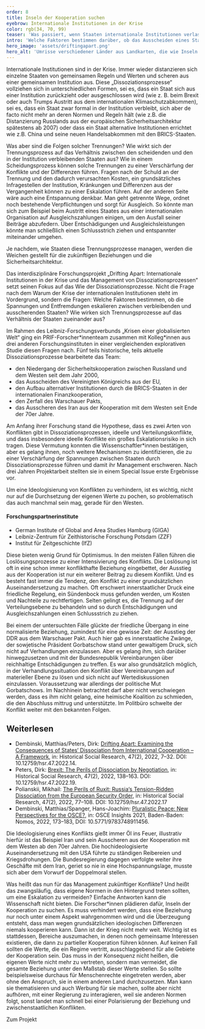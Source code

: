 ```yaml
---
order: 8
title: Inseln der Kooperation suchen
eyebrow: Internationale Institutionen in der Krise
color: rgb(34, 70, 99)
teaser: 'Was passiert, wenn Staaten internationale Institutionen verlassen? Ist die Zusammenarbeit für immer gescheitert? Das Forschungsprojekt *Drifting Apart* hat fünf solcher Dissoziationsprozesse analysiert.'
intro: 'Welche Faktoren bestimmen darüber, ob das Ausscheiden eines Staates aus einer Institution einen Konflikt weiter eskaliert oder nicht? Darauf fokussierte das interdisziplinäre Forschungsprojekt „Drifting Apart: Internationale Institutionen in der Krise und das Management von Dissoziationsprozessen“, das 2022 erfolgreich mit einem Special Issue abgeschlossen wurde.'
hero_image: 'assets/driftingapart.png'
hero_alt: 'Umrisse verschiedener Länder aus Landkarten, die wie Inseln angeordnet sind'
---
```


<Leadin>Internationale Institutionen sind</Leadin> in der Krise. Immer wieder distanzieren sich einzelne Staaten von gemeinsamen Regeln und Werten und scheren aus einer gemeinsamen Institution aus. Diese „Dissoziationsprozesse“ vollziehen sich in unterschiedlichen Formen, sei es, dass ein Staat sich aus einer Institution zurückzieht oder ausgeschlossen wird (wie z. B. beim Brexit oder auch Trumps Austritt aus dem internationalen Klimaschutzabkommen), sei es, dass ein Staat zwar formal in der Institution verbleibt, sich aber de facto nicht mehr an deren Normen und Regeln hält (wie z.B. die Distanzierung Russlands aus der europäischen Sicherheitsarchitektur spätestens ab 2007) oder dass ein Staat alternative Institutionen errichtet wie z.B. China und seine neuen Handelsabkommen mit den BRICS-Staaten. 

Was aber sind die Folgen solcher Trennungen? Wie wirkt sich der Trennungsprozess auf das Verhältnis zwischen den scheidenden und den in der Institution verbleibenden Staaten aus? Wie in einem Scheidungsprozess können solche Trennungen zu einer Verschärfung der Konflikte und der Differenzen führen. Fragen nach der Schuld an der Trennung und den dadurch verursachten Kosten, ein grundsätzliches Infragestellen der Institution, Kränkungen und Differenzen aus der Vergangenheit können zu einer Eskalation führen. Auf der anderen Seite wäre auch eine Entspannung denkbar. Man geht getrennte Wege, ordnet noch bestehende Verpflichtungen und sorgt für Ausgleich. So könnte man sich zum Beispiel beim Austritt eines Staates aus einer internationalen Organisation auf Ausgleichszahlungen einigen, um den Ausfall seiner Beiträge abzufedern. Über Entschädigungen und Ausgleichsleistungen könnte man schließlich einen Schlussstrich ziehen und entspannter miteinander umgehen.

Je nachdem, wie Staaten diese Trennungsprozesse managen, werden die Weichen gestellt für die zukünftigen Beziehungen und die Sicherheitsarchitektur.

Das interdisziplinäre Forschungsprojekt „Drifting Apart: Internationale Institutionen in der Krise und das Management von Dissoziationsprozessen“ setzt seinen Fokus auf das Wie der Dissoziationsprozesse. Nicht die Frage nach dem Warum der Krise der internationalen Institutionen steht im Vordergrund, sondern die Fragen: Welche Faktoren bestimmen, ob die Spannungen und Entfremdungen eskalieren zwischen verbleibenden und ausscherenden Staaten? Wie wirken sich Trennungsprozesse auf das Verhältnis der Staaten zueinander aus?

Im Rahmen des Leibniz-Forschungsverbunds „Krisen einer globalisierten Welt“ ging ein PRIF-Forscher\*innenteam zusammen mit Kolleg\*innen aus drei anderen Forschungsinstituten in einer vergleichenden explorativen Studie diesen Fragen nach. Fünf teils historische, teils aktuelle Dissoziationsprozesse bearbeitete das Team:

- den Niedergang der Sicherheitskooperation zwischen Russland und dem Westen seit dem Jahr 2000,
- das Ausscheiden des Vereinigten Königreichs aus der EU,
- den Aufbau alternativer Institutionen durch die BRICS-Staaten in der internationalen Finanzkooperation,
- den Zerfall des Warschauer Pakts,
- das Ausscheren des Iran aus der Kooperation mit dem Westen seit Ende der 70er Jahre.

Am Anfang ihrer Forschung stand die Hypothese, dass es zwei Arten von Konflikten gibt in Dissoziationsprozessen, ideelle und Verteilungskonflikte, und dass insbesondere ideelle Konflikte ein großes Eskalationsrisiko in sich tragen. Diese Vermutung konnten die Wissenschaftler*innen bestätigen, aber es gelang ihnen, noch weitere Mechanismen zu identifizieren, die zu einer Verschärfung der Spannungen zwischen Staaten durch Dissoziationsprozesse führen und damit ihr Management erschweren. Nach drei Jahren Projektarbeit stellten sie in einem Special Issue erste Ergebnisse vor.

<Quote cite="Dirk Peters">

Um eine Ideologisierung von Konflikten zu verhindern, ist es wichtig, nicht nur auf die Durchsetzung der eigenen Werte zu pochen, so problematisch das auch manchmal sein mag, gerade für den Westen.

</Quote>

<Aside title="Über das Projekt">

#### Forschungspartnerinstitute

- German Institute of Global and Area Studies Hamburg (GIGA)
- Leibniz-Zentrum für Zeithistorische Forschung Potsdam (ZZF)
- Institut für Zeitgeschichte (IfZ)

<PersonList title="PRIF-Projektmitglieder">

  <Person name="Prof. Dr. Nicole Deitelhoff (Leitung)" image="assets/Nicole-drifting_apart_RGB.png" >
</Person>
  <Person name="Dr. Matthias Dembinski" image="assets/Matthias_RGB.png" >
</Person>
  <Person name="Dr. Dirk Peters" image="assets/Dirk_drifting-apart_RGB.png" >
</Person>
  <Person name="Mikhail Polianskii" image="assets/Mikhail_RGB.png" >
</Person>
</PersonList>
</Aside>

Diese bieten wenig Grund für Optimismus. In den meisten Fällen führen die Loslösungsprozesse zu einer Intensivierung des Konflikts. Die Loslösung ist oft in eine schon immer konflikthafte Beziehung eingebettet, der Ausstieg aus der Kooperation ist nur ein weiterer Beitrag zu diesem Konflikt. Und es besteht fast immer die Tendenz, den Konflikt zu einer grundsätzlichen Auseinandersetzung zu machen. Oft erschwert innerstaatlicher Druck eine friedliche Regelung, ein Sündenbock muss gefunden werden, um Kosten und Nachteile zu rechtfertigen. Selten gelingt es, die Trennung auf der Verteilungsebene zu behandeln und so durch Entschädigungen und Ausgleichszahlungen einen Schlussstrich zu ziehen.

Bei einem der untersuchten Fälle glückte der friedliche Übergang in eine normalisierte Beziehung, zumindest für eine gewisse Zeit: der Ausstieg der DDR aus dem Warschauer Pakt. Auch hier gab es innerstaatliche Zwänge, der sowjetische Präsident Gorbatschow stand unter gewaltigem Druck, sich nicht auf Verhandlungen einzulassen. Aber es gelang ihm, sich darüber hinwegzusetzen und mit der Bundesrepublik Vereinbarungen über reichhaltige Entschädigungen zu treffen. Es war also grundsätzlich möglich, in der Verhandlungssituation den Konflikt über Vereinbarungen auf materieller Ebene zu lösen und sich nicht auf Wertediskussionen einzulassen. Voraussetzung war allerdings der politische Mut Gorbatschows. Im Nachhinein betrachtet darf aber nicht verschwiegen werden, dass es ihm nicht gelang, eine heimische Koalition zu schmieden, die den Abschluss mittrug und unterstützte. Im Politbüro schwelte der Konflikt weiter mit den bekannten Folgen.

<Notes>

## Weiterlesen
- Dembinski, Matthias/Peters, Dirk: [Drifting Apart: Examining the Consequences of States‘ Dissociation from International Cooperation – A Framework](https://www.ssoar.info/ssoar/handle/document/81676?locale-attribute=en), in: Historical Social Research, 47(2), 2022, 7–32. DOI: 10.12759/hsr.47.2022.14.
- Peters, Dirk: [Brexit: The Perils of Dissociation by Negotiation](https://www.ssoar.info/ssoar/handle/document/81681), in: Historical Social Research, 47(2), 2022, 138–163. DOI: 10.12759/hsr.47.2022.19.
- Polianskii, Mikhail: [The Perils of Ruxit: Russia‘s Tension-Ridden Dissociation from the European Security Order](https://www.ssoar.info/ssoar/handle/document/81679), in: Historical Social Research, 47(2), 2022, 77–108. DOI: 10.12759/hsr.47.2022.17
- Dembinski, Matthias/Spanger, Hans-Joachim: [Pluralistic Peace: New Perspectives for the OSCE?](https://www.nomos-elibrary.de/10.5771/9783748911456/osce-insights-2021?page=1), in: OSCE Insights 2021, Baden-Baden: Nomos, 2022, 173–183, DOI: 10.5771/9783748911456.

</Notes>

Die Ideologisierung eines Konflikts gießt immer Öl ins Feuer, illustrativ hierfür ist das Beispiel Iran und sein Ausscheren aus der Kooperation mit dem Westen ab den 70er Jahren. Die hochideologisierte Auseinandersetzung mit den USA führte zu ständigen Reibereien und Kriegsdrohungen. Die Bundesregierung dagegen verfolgte weiter ihre Geschäfte mit dem Iran, geriet so nie in eine Hochspannungslage, musste sich aber dem Vorwurf der Doppelmoral stellen. 

Was heißt das nun für das Management zukünftiger Konflikte? Und heißt das zwangsläufig, dass eigene Normen in den Hintergrund treten sollten, um eine Eskalation zu vermeiden? Einfache Antworten kann die Wissenschaft nicht bieten. Die Forscher*innen plädieren dafür, Inseln der Kooperation zu suchen. Es muss verhindert werden, dass eine Beziehung nur noch unter einem Aspekt wahrgenommen wird und die Überzeugung entsteht, dass man wegen grundsätzlichen ideologischen Differenzen niemals kooperieren kann. Dann ist der Krieg nicht mehr weit. Wichtig ist es stattdessen, Bereiche auszumachen, in denen noch gemeinsame Interessen existieren, die dann zu partieller Kooperation führen können. Auf keinen Fall sollten die Werte, die ein Regime vertritt, ausschlaggebend für alle Gebiete der Kooperation sein. Das muss in der Konsequenz nicht heißen, die eigenen Werte nicht mehr zu vertreten, sondern man vermeidet, die gesamte Beziehung unter den Maßstab dieser Werte stellen.  So sollte beispielsweise durchaus für Menschenrechte eingetreten werden, aber ohne den Anspruch, sie in einem anderen Land durchzusetzen. Man kann sie thematisieren und auch Werbung für sie machen, sollte aber nicht aufhören, mit einer Regierung zu interagieren, weil sie anderen Normen folgt, sonst landet man schnell bei einer Polarisierung der Beziehung und zwischenstaatlichen Konflikten.

<CallToAction url="https://www.hsfk.de/forschung/projekte/projekt/drifting-apart-internationale-institutionen-in-der-krise-und-das-management-von-dissoziationsprozessen">

Zum Projekt
</CallToAction>
